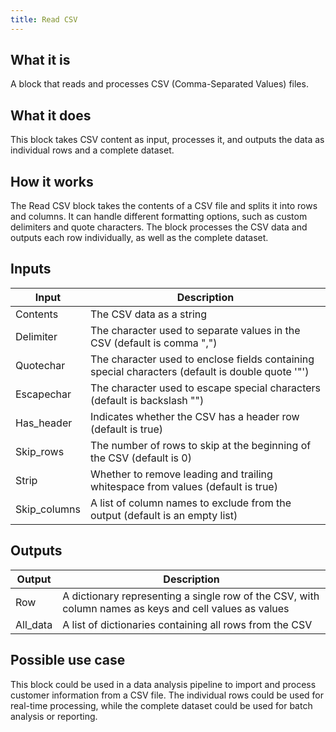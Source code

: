 ```yaml
---
title: Read CSV
---
```


## What it is
A block that reads and processes CSV (Comma-Separated Values) files.

## What it does
This block takes CSV content as input, processes it, and outputs the data as individual rows and a complete dataset.

## How it works
The Read CSV block takes the contents of a CSV file and splits it into rows and columns. It can handle different formatting options, such as custom delimiters and quote characters. The block processes the CSV data and outputs each row individually, as well as the complete dataset.

## Inputs
| Input | Description |
|-------|-------------|
| Contents | The CSV data as a string |
| Delimiter | The character used to separate values in the CSV (default is comma ",") |
| Quotechar | The character used to enclose fields containing special characters (default is double quote '"') |
| Escapechar | The character used to escape special characters (default is backslash "\") |
| Has_header | Indicates whether the CSV has a header row (default is true) |
| Skip_rows | The number of rows to skip at the beginning of the CSV (default is 0) |
| Strip | Whether to remove leading and trailing whitespace from values (default is true) |
| Skip_columns | A list of column names to exclude from the output (default is an empty list) |

## Outputs
| Output | Description |
|--------|-------------|
| Row | A dictionary representing a single row of the CSV, with column names as keys and cell values as values |
| All_data | A list of dictionaries containing all rows from the CSV |

## Possible use case
This block could be used in a data analysis pipeline to import and process customer information from a CSV file. The individual rows could be used for real-time processing, while the complete dataset could be used for batch analysis or reporting.
